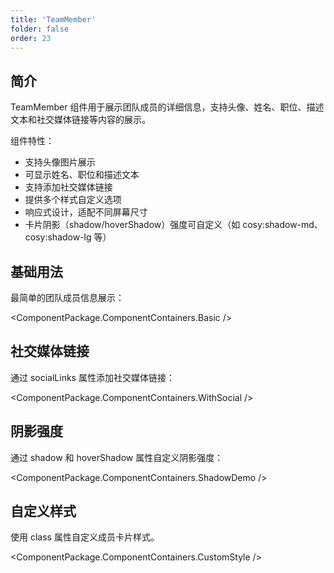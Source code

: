 ```yaml
---
title: 'TeamMember'
folder: false
order: 23
---
```



## 简介

TeamMember 组件用于展示团队成员的详细信息，支持头像、姓名、职位、描述文本和社交媒体链接等内容的展示。

组件特性：
- 支持头像图片展示
- 可显示姓名、职位和描述文本
- 支持添加社交媒体链接
- 提供多个样式自定义选项
- 响应式设计，适配不同屏幕尺寸
- 卡片阴影（shadow/hoverShadow）强度可自定义（如 cosy:shadow-md、cosy:shadow-lg 等）

## 基础用法

最简单的团队成员信息展示：

<ComponentPackage.ComponentContainers.Basic />

## 社交媒体链接

通过 socialLinks 属性添加社交媒体链接：

<ComponentPackage.ComponentContainers.WithSocial />

## 阴影强度

通过 shadow 和 hoverShadow 属性自定义阴影强度：

<ComponentPackage.ComponentContainers.ShadowDemo />

## 自定义样式

使用 class 属性自定义成员卡片样式。

<ComponentPackage.ComponentContainers.CustomStyle />
